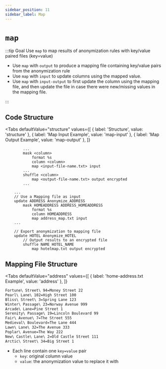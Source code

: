 ```yaml
---
sidebar_position: 11
sidebar_label: Map
---
```



# `map`

:::tip Goal
Use `map` to map results of anonymization rules with key/value paired files (key=value)

- Use `map` with `output` to produce a mapping file containing key/value pairs from the anonymization rule
- Use `map` with `input` to update columns using the mapped value.
- Use `map` with `input-output` to first update the column using the mapping file, and then update the file in case there were new/missing values in the mapping file.

:::

## Code Structure

<Tabs
  defaultValue="structure"
  values={[
    { label: 'Structure', value: 'structure' },
	{ label: 'Map Input Example', value: 'map-input' },
	{ label: 'Map Output Example', value: 'map-output' },
  ]}
>

<TabItem value="structure">

```ano
        ...
        mask <column>
            format %s
            column <column>
            map <input-file-name.txt> input
        ...
        shuffle <column>
            map <output-file-name.txt> output encrypted
        ...
```

</TabItem>

<TabItem value="map-input">

```ano
    ...
    // Use a Mapping file as input
    update ADDRESS Anonymize_ADDRESS
        mask HOMEADDRESS ADDRESS_HOMEADDRESS
            format %s
            column HOMEADDRESS
            map address_map.txt input
    ...
```

</TabItem>

<TabItem value="map-output">

```ano
    // Export anonymization to mapping file
    update HOTEL Anonymize_HOTEL
        // Output results to an encrypted file
        shuffle NAME HOTEL_NAME
            map hotelmap.txt output encrypted

```

</TabItem>

</Tabs>

## Mapping File Structure

<Tabs
  defaultValue="address"
  values={[
    { label: 'home-address.txt Example', value: 'address' },
  ]}
>

<TabItem value="address">

```txt
Fortune\ Street\ 94=Money Street 22
Pearl\ Lane\ 102=High Street 100
Bliss\ Street\ 3=Spring Lane 123
Winter\ Passage\ 23=Norway Avenue 999
Arcade\ Lane=Pine Street 1
Serenity\ Passage\ 19=Lincoln Boulevard 99
Fair\ Avenue\ 7=The Street 555
Medieval\ Boulevard=The Lane 444
Lawn\ Lane\ 32=The Avenue 333
Poplar\ Avenue=The Way 222
New\ Castle\ Lane\ 2=Old Castle Street 111
Arctic\ Street\ 34=Big Street 1
```

</TabItem>

</Tabs>

- Each line contain one `key=value` pair
  - `key`: original column value
  - `value`: the anonymization value to replace it with
